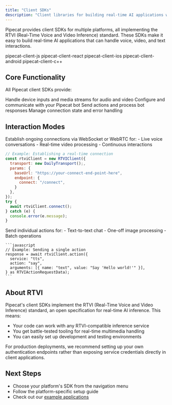 ```yaml
---
title: "Client SDKs"
description: "Client libraries for building real-time AI applications with Pipecat"
---
```


Pipecat provides client SDKs for multiple platforms, all implementing the RTVI (Real-Time Voice and Video Inference) standard. These SDKs make it easy to build real-time AI applications that can handle voice, video, and text interactions.

<CardGroup cols={3}>
  <Card
    title="Javascript"
    icon="JS"
    color="#f7e014"
    href="/client/reference/js/introduction"
  >
    pipecat-client-js
  </Card>
  <Card
    title="React"
    icon="react"
    color="#5fc1d8"
    href="/client/reference/react/introduction"
  >
    pipecat-client-react
  </Card>
  <Card
    title="Swift"
    icon="swift"
    color="#F05138"
    vertical="true"
    href="/client/reference/ios/introduction"
  >
    pipecat-client-ios
  </Card>
  <Card
    title="Kotlin"
    icon="android"
    color="#78C257"
    href="/client/reference/android/introduction"
  >
    pipecat-client-android
  </Card>
  <Card
    title="C++"
    icon="C"
    color="#679cd3"
    href="/client/reference/c++/introduction"
  >
    pipecat-client-c++
  </Card>
</CardGroup>

## Core Functionality

All Pipecat client SDKs provide:

<CardGroup cols={2}>
  <Card title="Media Management" icon="video">
    Handle device inputs and media streams for audio and video
  </Card>
  <Card title="Bot Integration" icon="robot">
    Configure and communicate with your Pipecat bot
  </Card>
  <Card title="Action Handling" icon="bolt">
    Send actions and process bot responses
  </Card>
  <Card title="Session Management" icon="arrows-rotate">
    Manage connection state and error handling
  </Card>
</CardGroup>

## Interaction Modes

<Tabs>
  <Tab title="Real-time Streaming">
    Establish ongoing connections via WebSocket or WebRTC for:
    - Live voice conversations
    - Real-time video processing
    - Continuous interactions
    
  ```javascript
  // Example: Establishing a real-time connection
  const rtviClient = new RTVIClient({
    transport: new DailyTransport();,
    params: {
      baseUrl: "https://your-connect-end-point-here",
      endpoint: {
        connect: "/connect",
      }
    },
  });
  try {
    await rtviClient.connect();
  } catch (e) {
    console.error(e.message);
  }
  ```

  </Tab>
  <Tab title="Single-turn Actions">
    Send individual actions for:
    - Text-to-text chat
    - One-off image processing
    - Batch operations

    ```javascript
    // Example: Sending a single action
    response = await rtviClient.action({
      service: "tts",
      action: "say",
      arguments: [{ name: "text", value: "Say 'Hello world!'" }],
    } as RTVIActionRequestData);
    ```

  </Tab>
</Tabs>

## About RTVI

Pipecat's client SDKs implement the RTVI (Real-Time Voice and Video Inference) standard, an open specification for real-time AI inference. This means:

- Your code can work with any RTVI-compatible inference service
- You get battle-tested tooling for real-time multimedia handling
- You can easily set up development and testing environments

<Note>
  For production deployments, we recommend setting up your own authentication
  endpoints rather than exposing service credentials directly in client
  applications.
</Note>

## Next Steps

- Choose your platform's SDK from the navigation menu
- Follow the platform-specific setup guide
- Check out our [example applications](https://github.com/pipecat-ai/pipecat/tree/main/examples)
